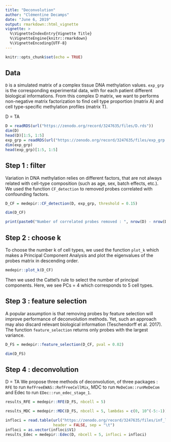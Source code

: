 ```yaml
---
title: "Deconvolution"
author: "Clémentine Decamps"
date: "June 6, 2019"
output: rmarkdown::html_vignette
vignette: >
  %\VignetteIndexEntry{Vignette Title}
  %\VignetteEngine{knitr::rmarkdown}
  %\VignetteEncoding{UTF-8}
---
```


```r
knitr::opts_chunk$set(echo = TRUE)
```



## Data

`D` is a simulated matrix of a complex tissue DNA methylation values.
`exp_grp` is the corresponding experimental data, with for each patient different biological informations.
From this complex D matrix, we want to performs non-negative matrix factorization to find cell type proportion (matrix A) and cell type-specific methylation profiles (matrix T).

D = TA
```r
D = readRDS(url("https://zenodo.org/record/3247635/files/D.rds"))
dim(D)
head(D)[1:5, 1:5]
exp_grp = readRDS(url("https://zenodo.org/record/3247635/files/exp_grp.rds"))
dim(exp_grp)
head(exp_grp)[1:5, 1:5]
```


## Step 1 : filter 

Variation in DNA methylation relies on different factors, that are not always related with cell-type composition (such as age, sex, batch effects, etc.). We used the function `CF_detection` to removed probes correlated with confounding factors.

```r
D_CF = medepir::CF_detection(D, exp_grp, threshold = 0.15)

dim(D_CF)

print(paste0("Number of correlated probes removed : ", nrow(D) - nrow(D_CF)))
```

## Step 2 : choose k 

To choose the number k of cell types, we used the function `plot_k` which makes a Principal Component Analysis and plot the eigenvalues of the probes matrix in descending order.

```r
medepir::plot_k(D_CF)  
```

Then we used the Cattel's rule to select the number of principal components. Here, we see PCs = 4 which corresponds to 5 cell types.

## Step 3 : feature selection 

A popular assumption is that removing probes by feature selection will improve performance of deconvolution methods. Yet, such an approach may also discard relevant biological information (Teschendorff et al. 2017).
The function `feature_selection` returns only probes with the largest variance.

```r
D_FS = medepir::feature_selection(D_CF, pval = 0.02)

dim(D_FS)
```

## Step 4 : deconvolution

D = TA
We propose three methods of deconvolution, of three packages :
`RFE` to run `RefFreeEWAS::RefFreeCellMix`, MDC to run `MeDeCom::runMeDeCom` and Edec to run `EDec::run_edec_stage_1`. 

```r
results_RFE = medepir::RFE(D_FS, nbcell = 5)
```

```r
results_MDC = medepir::MDC(D_FS, nbcell = 5, lambdas = c(0, 10^(-5:-1)))

infloci = read.table(url("https://zenodo.org/record/3247635/files/inf_loci.txt"),
                     header = FALSE, sep = "\t")
infloci = as.vector(infloci$V1)
results_Edec = medepir::Edec(D, nbcell = 5, infloci = infloci)
```

